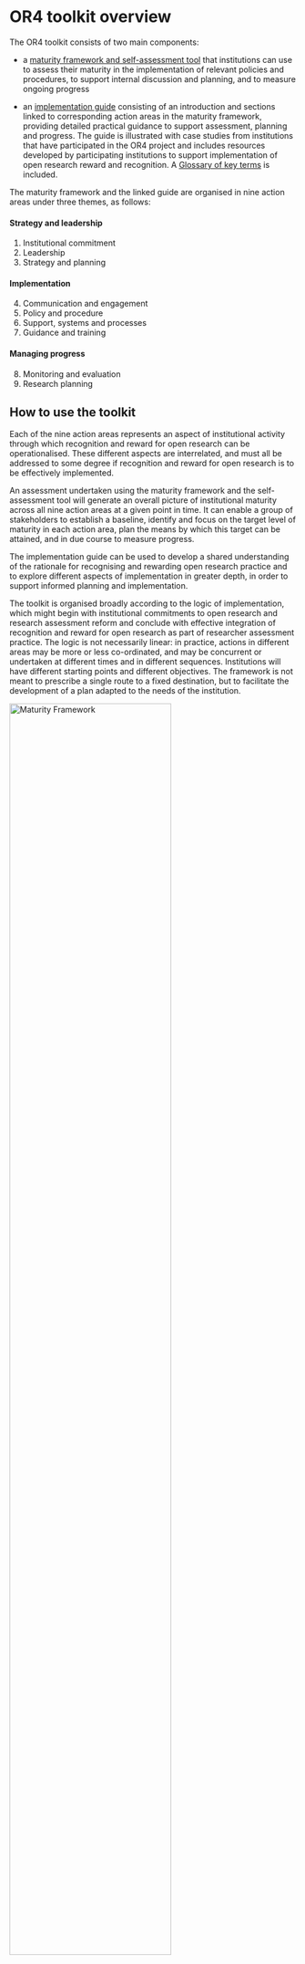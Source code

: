 <!-- add graphic links to MF and guide contents page -->

# OR4 toolkit overview

The OR4 toolkit consists of two main components:

- a [maturity framework and self-assessment tool](maturity-framework.qmd) that institutions can use to assess their maturity in the implementation of relevant policies and procedures, to support internal discussion and planning, and to measure ongoing progress 

- an [implementation guide](guide-contents.qmd) consisting of an introduction and sections linked to corresponding action areas in the maturity framework, providing detailed practical guidance to support assessment, planning and progress. The guide is illustrated with case studies from institutions that have participated in the OR4 project and includes resources developed by participating institutions to support implementation of open research reward and recognition. A [Glossary of key terms](glossary.qmd) is included.

The maturity framework and the linked guide are organised in nine action areas under three themes, as follows: 

#### Strategy and leadership
1. Institutional commitment
2. Leadership
3. Strategy and planning

#### Implementation
4. Communication and engagement
5. Policy and procedure
6. Support, systems and processes 
7. Guidance and training

#### Managing progress
8. Monitoring and evaluation
9. Research planning

## How to use the toolkit

Each of the nine action areas represents an aspect of institutional activity through which recognition and reward for open research can be operationalised. These different aspects are interrelated, and must all be addressed to some degree if recognition and reward for open research is to be effectively implemented. 

An assessment undertaken using the maturity framework and the self-assessment tool will generate an overall picture of institutional maturity across all nine action areas at a given point in time. It can enable a group of stakeholders to establish a baseline, identify and focus on the target level of maturity in each action area, plan the means by which this target can be attained, and in due course to measure progress.

The implementation guide can be used to develop a shared understanding of the rationale for recognising and rewarding open research practice and to explore different aspects of implementation in greater depth, in order to support informed planning and implementation.

The toolkit is organised broadly according to the logic of implementation, which might begin with institutional commitments to open research and research assessment reform and conclude with effective integration of recognition and reward for open research as part of researcher assessment practice. The logic is not necessarily linear: in practice, actions in different areas may be more or less co-ordinated, and may be concurrent or undertaken at different times and in different sequences. Institutions will have different starting points and different objectives. The framework is not meant to prescribe a single route to a fixed destination, but to facilitate the development of a plan adapted to the needs of the institution. 


::: {layout-ncol=2}

[![Maturity Framework](images/logos/logo.png){width="75%"}](maturity-framework.qmd)

[![Guide](images/logos/logo.png){width="75%"}](guide-contents.qmd)
:::
